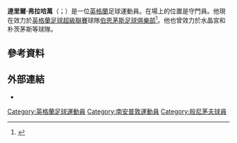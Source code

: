 '''達里爾·弗拉哈萬'''（{{lang-en|Darryl Flahavan}}；{{bd|1978年|11月28日}}）是一位[[英格蘭|英格蘭]]足球運動員。在場上的位置是守門員。他現在效力於[[英格蘭足球超級聯賽|英格蘭足球超級聯賽]]球隊[[伯恩茅斯足球俱樂部|伯恩茅斯足球俱樂部]]<ref>{{cite web|title=Darryl Flahavan signs|url=http://www.afcb.co.uk/page/NewsDetail/0,,10324~2382910,00.html|publisher=A.F.C. Bournemouth|accessdate=28 June 2011|date=28 June 2011|archive-date=2011-07-01|archive-url=https://web.archive.org/web/20110701124725/http://www.afcb.co.uk/page/NewsDetail/0%2C%2C10324~2382910%2C00.html|dead-url=no}}</ref>。他也曾效力於水晶宮和朴茨茅斯等球隊。
==參考資料==
{{Reflist}}

==外部連結==
*{{soccerbase|id=2535|name=達里爾·弗拉哈萬}}

{{DEFAULTSORT:Flahavan, Darryl}}
[[Category:英格蘭足球運動員|Category:英格蘭足球運動員]]
[[Category:南安普敦運動員|Category:南安普敦運動員]]
[[Category:般尼茅夫球員|Category:般尼茅夫球員]]